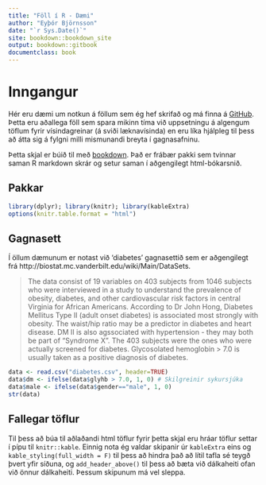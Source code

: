 ```yaml
--- 
title: "Föll í R - Dæmi"
author: "Eyþór Björnsson"
date: "`r Sys.Date()`"
site: bookdown::bookdown_site
output: bookdown::gitbook
documentclass: book
---
```


# Inngangur
Hér eru dæmi um notkun á föllum sem ég hef skrifað og má finna á [GitHub](https://github.com/eythorbj/R). Þetta eru aðallega föll sem spara mikinn tíma við uppsetningu á algengum töflum fyrir vísindagreinar (á sviði læknavísinda) en eru líka hjálpleg til þess að átta sig á fylgni milli mismunandi breyta í gagnasafninu.

Þetta skjal er búið til með [bookdown](https://bookdown.org/yihui/bookdown/). Það er frábær pakki sem tvinnar saman R markdown skrár og setur saman í aðgengilegt html-bókarsnið.


## Pakkar

```r
library(dplyr); library(knitr); library(kableExtra)
options(knitr.table.format = "html")
```

## Gagnasett
Í öllum dæmunum er notast við 'diabetes' gagnasettið sem er aðgengilegt frá http://biostat.mc.vanderbilt.edu/wiki/Main/DataSets. 

> The data consist of 19 variables on 403 subjects from 1046 subjects who were interviewed in a study to understand the prevalence of obesity, diabetes, and other cardiovascular risk factors in central Virginia for African Americans. According to Dr John Hong, Diabetes Mellitus Type II (adult onset diabetes) is associated most strongly with obesity. The waist/hip ratio may be a predictor in diabetes and heart disease. DM II is also agssociated with hypertension - they may both be part of "Syndrome X". The 403 subjects were the ones who were actually screened for diabetes. Glycosolated hemoglobin > 7.0 is usually taken as a positive diagnosis of diabetes.

```r
data <- read.csv("diabetes.csv", header=TRUE)
data$dm <- ifelse(data$glyhb > 7.0, 1, 0) # Skilgreinir sykursjúka
data$male <- ifelse(data$gender=="male", 1, 0)
str(data)
```

## Fallegar töflur
Til þess að búa til aðlaðandi html töflur fyrir þetta skjal eru hráar töflur settar í pípu til `knitr::kable`. Einnig nota ég valdar skipanir úr `kableExtra` eins og `kable_styling(full_width = F)` til þess að hindra það að lítil tafla sé teygð þvert yfir síðuna, og `add_header_above()` til þess að bæta við dálkaheiti ofan við önnur dálkaheiti. Þessum skipunum má vel sleppa.


